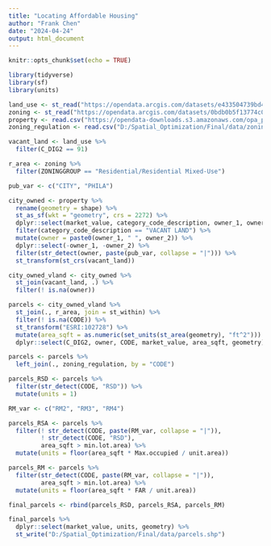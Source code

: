 ```yaml
---
title: "Locating Affordable Housing"
author: "Frank Chen"
date: "2024-04-24"
output: html_document
---
```


```r
knitr::opts_chunk$set(echo = TRUE)
```

```r
library(tidyverse)
library(sf)
library(units)
```

```r
land_use <- st_read("https://opendata.arcgis.com/datasets/e433504739bd41049de5d8f4a22d34ba_0.geojson")
zoning <- st_read("https://opendata.arcgis.com/datasets/0bdb0b5f13774c03abf8dc2f1aa01693_0.geojson")
property <- read.csv("https://opendata-downloads.s3.amazonaws.com/opa_properties_public.csv")
zoning_regulation <- read.csv("D:/Spatial_Optimization/Final/data/zoning.csv")
```

```r
vacant_land <- land_use %>% 
  filter(C_DIG2 == 91)

r_area <- zoning %>% 
  filter(ZONINGGROUP == "Residential/Residential Mixed-Use")

pub_var <- c("CITY", "PHILA")

city_owned <- property %>% 
  rename(geometry = shape) %>% 
  st_as_sf(wkt = "geometry", crs = 2272) %>% 
  dplyr::select(market_value, category_code_description, owner_1, owner_2) %>% 
  filter(category_code_description == "VACANT LAND") %>% 
  mutate(owner = paste0(owner_1, " ", owner_2)) %>% 
  dplyr::select(-owner_1, -owner_2) %>% 
  filter(str_detect(owner, paste(pub_var, collapse = "|"))) %>% 
  st_transform(st_crs(vacant_land))
```

```r
city_owned_vland <- city_owned %>% 
  st_join(vacant_land, .) %>% 
  filter(! is.na(owner))

parcels <- city_owned_vland %>% 
  st_join(., r_area, join = st_within) %>% 
  filter(! is.na(CODE)) %>% 
  st_transform("ESRI:102728") %>% 
  mutate(area_sqft = as.numeric(set_units(st_area(geometry), "ft^2"))) %>% 
  dplyr::select(C_DIG2, owner, CODE, market_value, area_sqft, geometry)

parcels <- parcels %>% 
  left_join(., zoning_regulation, by = "CODE")

parcels_RSD <- parcels %>% 
  filter(str_detect(CODE, "RSD")) %>% 
  mutate(units = 1)

RM_var <- c("RM2", "RM3", "RM4")

parcels_RSA <- parcels %>% 
  filter(! str_detect(CODE, paste(RM_var, collapse = "|")),
         ! str_detect(CODE, "RSD"),
         area_sqft > min.lot.area) %>% 
  mutate(units = floor(area_sqft * Max.occupied / unit.area))

parcels_RM <- parcels %>% 
  filter(str_detect(CODE, paste(RM_var, collapse = "|")),
         area_sqft > min.lot.area) %>% 
  mutate(units = floor(area_sqft * FAR / unit.area))

final_parcels <- rbind(parcels_RSD, parcels_RSA, parcels_RM)

final_parcels %>% 
  dplyr::select(market_value, units, geometry) %>% 
  st_write("D:/Spatial_Optimization/Final/data/parcels.shp")
```


